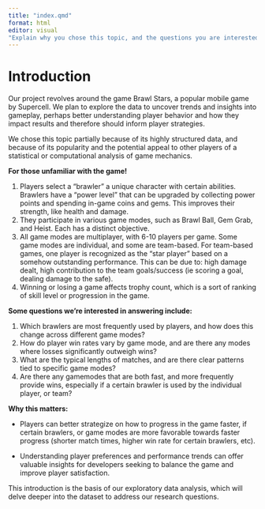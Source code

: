 ```yaml
---
title: "index.qmd"
format: html
editor: visual
"Explain why you chose this topic, and the questions you are interested in studying. Provide context for readers who are not familiar with the topic"
---
```


# Introduction

Our project revolves around the game Brawl Stars, a popular mobile game by Supercell. We plan to explore the data to uncover trends and insights into gameplay, perhaps better understanding player behavior and how they impact results and therefore should inform player strategies.

We chose this topic partially because of its highly structured data, and because of its popularity and the potential appeal to other players of a statistical or computational analysis of game mechanics.

**For those unfamiliar with the game!**

1.  Players select a "brawler" a unique character with certain abilities. Brawlers have a "power level" that can be upgraded by collecting power points and spending in-game coins and gems. This improves their strength, like health and damage.
2.  They participate in various game modes, such as Brawl Ball, Gem Grab, and Heist. Each has a distinct objective.
3.  All game modes are multiplayer, with 6-10 players per game. Some game modes are individual, and some are team-based. For team-based games, one player is recognized as the "star player" based on a somehow outstanding performance. This can be due to: high damage dealt, high contribution to the team goals/success (ie scoring a goal, dealing damage to the safe).
4.  Winning or losing a game affects trophy count, which is a sort of ranking of skill level or progression in the game.

**Some questions we're interested in answering include:**

1.  Which brawlers are most frequently used by players, and how does this change across different game modes?
2.  How do player win rates vary by game mode, and are there any modes where losses significantly outweigh wins?
3.  What are the typical lengths of matches, and are there clear patterns tied to specific game modes?
4.  Are there any gamemodes that are both fast, and more frequently provide wins, especially if a certain brawler is used by the individual player, or team?

**Why this matters:**

-   Players can better strategize on how to progress in the game faster, if certain brawlers, or game modes are more favorable towards faster progress (shorter match times, higher win rate for certain brawlers, etc).

-   Understanding player preferences and performance trends can offer valuable insights for developers seeking to balance the game and improve player satisfaction.

This introduction is the basis of our exploratory data analysis, which will delve deeper into the dataset to address our research questions.

